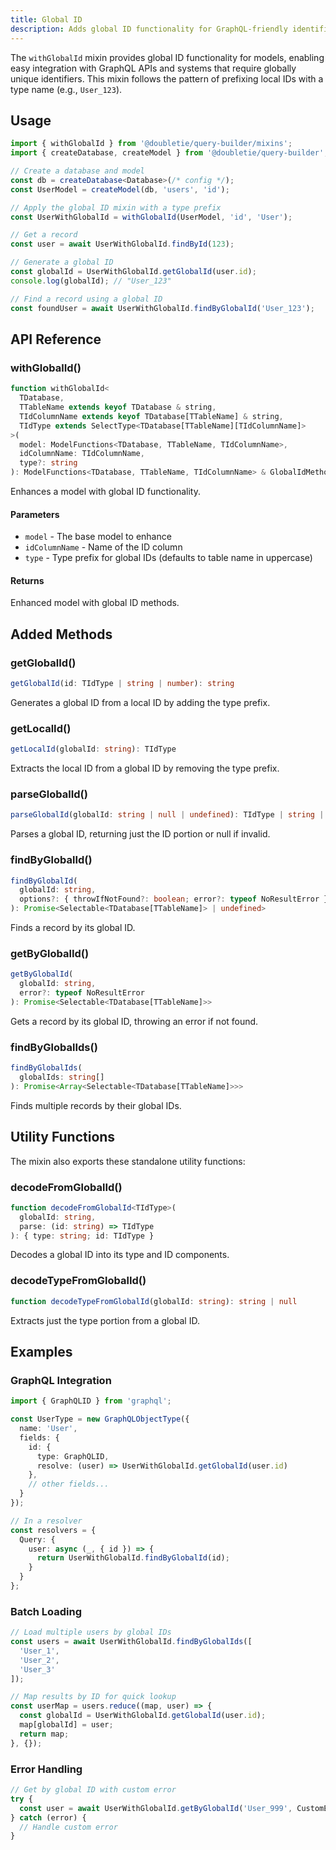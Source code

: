 ```yaml
---
title: Global ID
description: Adds global ID functionality for GraphQL-friendly identifiers
---
```

The `withGlobalId` mixin provides global ID functionality for models, enabling easy integration with GraphQL APIs and systems that require globally unique identifiers. This mixin follows the pattern of prefixing local IDs with a type name (e.g., `User_123`).

## Usage

```typescript
import { withGlobalId } from '@doubletie/query-builder/mixins';
import { createDatabase, createModel } from '@doubletie/query-builder';

// Create a database and model
const db = createDatabase<Database>(/* config */);
const UserModel = createModel(db, 'users', 'id');

// Apply the global ID mixin with a type prefix
const UserWithGlobalId = withGlobalId(UserModel, 'id', 'User');

// Get a record
const user = await UserWithGlobalId.findById(123);

// Generate a global ID
const globalId = UserWithGlobalId.getGlobalId(user.id);
console.log(globalId); // "User_123"

// Find a record using a global ID
const foundUser = await UserWithGlobalId.findByGlobalId('User_123');
```

## API Reference

### withGlobalId()

```typescript
function withGlobalId<
  TDatabase,
  TTableName extends keyof TDatabase & string,
  TIdColumnName extends keyof TDatabase[TTableName] & string,
  TIdType extends SelectType<TDatabase[TTableName][TIdColumnName]>
>(
  model: ModelFunctions<TDatabase, TTableName, TIdColumnName>,
  idColumnName: TIdColumnName,
  type?: string
): ModelFunctions<TDatabase, TTableName, TIdColumnName> & GlobalIdMethods<TIdType>
```

Enhances a model with global ID functionality.

#### Parameters

- `model` - The base model to enhance
- `idColumnName` - Name of the ID column
- `type` - Type prefix for global IDs (defaults to table name in uppercase)

#### Returns

Enhanced model with global ID methods.

## Added Methods

### getGlobalId()

```typescript
getGlobalId(id: TIdType | string | number): string
```

Generates a global ID from a local ID by adding the type prefix.

### getLocalId()

```typescript
getLocalId(globalId: string): TIdType
```

Extracts the local ID from a global ID by removing the type prefix.

### parseGlobalId()

```typescript
parseGlobalId(globalId: string | null | undefined): TIdType | string | null
```

Parses a global ID, returning just the ID portion or null if invalid.

### findByGlobalId()

```typescript
findByGlobalId(
  globalId: string,
  options?: { throwIfNotFound?: boolean; error?: typeof NoResultError }
): Promise<Selectable<TDatabase[TTableName]> | undefined>
```

Finds a record by its global ID.

### getByGlobalId()

```typescript
getByGlobalId(
  globalId: string, 
  error?: typeof NoResultError
): Promise<Selectable<TDatabase[TTableName]>>
```

Gets a record by its global ID, throwing an error if not found.

### findByGlobalIds()

```typescript
findByGlobalIds(
  globalIds: string[]
): Promise<Array<Selectable<TDatabase[TTableName]>>>
```

Finds multiple records by their global IDs.

## Utility Functions

The mixin also exports these standalone utility functions:

### decodeFromGlobalId()

```typescript
function decodeFromGlobalId<TIdType>(
  globalId: string,
  parse: (id: string) => TIdType
): { type: string; id: TIdType }
```

Decodes a global ID into its type and ID components.

### decodeTypeFromGlobalId()

```typescript
function decodeTypeFromGlobalId(globalId: string): string | null
```

Extracts just the type portion from a global ID.

## Examples

### GraphQL Integration

```typescript
import { GraphQLID } from 'graphql';

const UserType = new GraphQLObjectType({
  name: 'User',
  fields: {
    id: {
      type: GraphQLID,
      resolve: (user) => UserWithGlobalId.getGlobalId(user.id)
    },
    // other fields...
  }
});

// In a resolver
const resolvers = {
  Query: {
    user: async (_, { id }) => {
      return UserWithGlobalId.findByGlobalId(id);
    }
  }
};
```

### Batch Loading

```typescript
// Load multiple users by global IDs
const users = await UserWithGlobalId.findByGlobalIds([
  'User_1', 
  'User_2', 
  'User_3'
]);

// Map results by ID for quick lookup
const userMap = users.reduce((map, user) => {
  const globalId = UserWithGlobalId.getGlobalId(user.id);
  map[globalId] = user;
  return map;
}, {});
```

### Error Handling

```typescript
// Get by global ID with custom error
try {
  const user = await UserWithGlobalId.getByGlobalId('User_999', CustomError);
} catch (error) {
  // Handle custom error
}
```